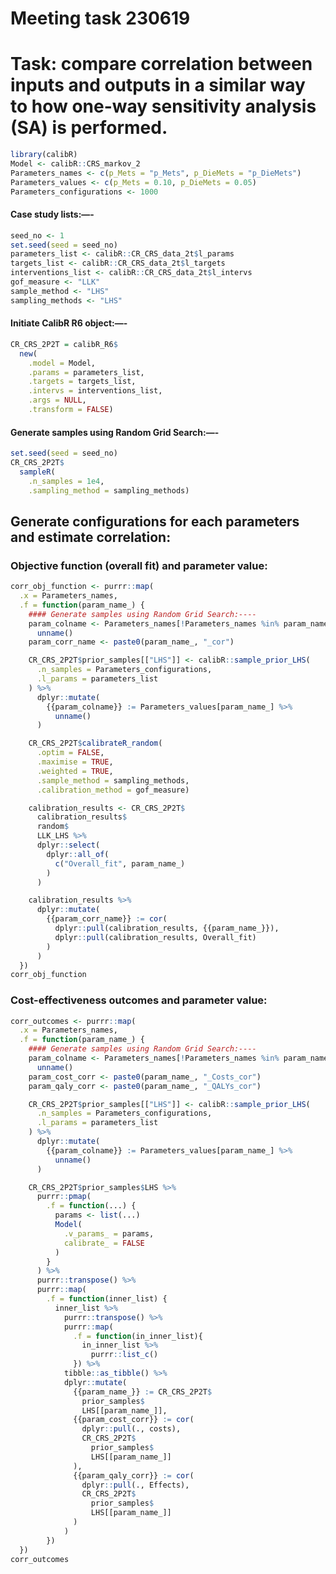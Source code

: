 ##################################################
#              Meeting task 230619               #
##################################################

# Task: compare correlation between inputs and outputs in a similar way to how one-way sensitivity analysis (SA) is performed.

```{r}
library(calibR)
Model <- calibR::CRS_markov_2
Parameters_names <- c(p_Mets = "p_Mets", p_DieMets = "p_DieMets")
Parameters_values <- c(p_Mets = 0.10, p_DieMets = 0.05)
Parameters_configurations <- 1000
```
#### Case study lists:----
```{r}
seed_no <- 1
set.seed(seed = seed_no)
parameters_list <- calibR::CR_CRS_data_2t$l_params
targets_list <- calibR::CR_CRS_data_2t$l_targets
interventions_list <- calibR::CR_CRS_data_2t$l_intervs
gof_measure <- "LLK"
sample_method <- "LHS"
sampling_methods <- "LHS"
```
#### Initiate CalibR R6 object:----
```{r}
CR_CRS_2P2T = calibR_R6$
  new(
    .model = Model,
    .params = parameters_list,
    .targets = targets_list,
    .intervs = interventions_list,
    .args = NULL,
    .transform = FALSE)
```
#### Generate samples using Random Grid Search:----
```{r}
set.seed(seed = seed_no)
CR_CRS_2P2T$
  sampleR(
    .n_samples = 1e4,
    .sampling_method = sampling_methods)
```

## Generate configurations for each parameters and estimate correlation:

### Objective function (overall fit) and parameter value:
```{r}
corr_obj_function <- purrr::map(
  .x = Parameters_names,
  .f = function(param_name_) {
    #### Generate samples using Random Grid Search:----
    param_colname <- Parameters_names[!Parameters_names %in% param_name_] |>
      unname()
    param_corr_name <- paste0(param_name_, "_cor")

    CR_CRS_2P2T$prior_samples[["LHS"]] <- calibR::sample_prior_LHS(
      .n_samples = Parameters_configurations,
      .l_params = parameters_list
    ) %>%
      dplyr::mutate(
        {{param_colname}} := Parameters_values[param_name_] %>%
          unname()
      )

    CR_CRS_2P2T$calibrateR_random(
      .optim = FALSE,
      .maximise = TRUE,
      .weighted = TRUE,
      .sample_method = sampling_methods,
      .calibration_method = gof_measure)

    calibration_results <- CR_CRS_2P2T$
      calibration_results$
      random$
      LLK_LHS %>%
      dplyr::select(
        dplyr::all_of(
          c("Overall_fit", param_name_)
        )
      )

    calibration_results %>%
      dplyr::mutate(
        {{param_corr_name}} := cor(
          dplyr::pull(calibration_results, {{param_name_}}),
          dplyr::pull(calibration_results, Overall_fit)
        )
      )
  })
corr_obj_function
```

### Cost-effectiveness outcomes and parameter value:
```{r}
corr_outcomes <- purrr::map(
  .x = Parameters_names,
  .f = function(param_name_) {
    #### Generate samples using Random Grid Search:----
    param_colname <- Parameters_names[!Parameters_names %in% param_name_] |>
      unname()
    param_cost_corr <- paste0(param_name_, "_Costs_cor")
    param_qaly_corr <- paste0(param_name_, "_QALYs_cor")

    CR_CRS_2P2T$prior_samples[["LHS"]] <- calibR::sample_prior_LHS(
      .n_samples = Parameters_configurations,
      .l_params = parameters_list
    ) %>%
      dplyr::mutate(
        {{param_colname}} := Parameters_values[param_name_] %>%
          unname()
      )

    CR_CRS_2P2T$prior_samples$LHS %>%
      purrr::pmap(
        .f = function(...) {
          params <- list(...)
          Model(
            .v_params_ = params,
            calibrate_ = FALSE
          )
        }
      ) %>%
      purrr::transpose() %>%
      purrr::map(
        .f = function(inner_list) {
          inner_list %>%
            purrr::transpose() %>%
            purrr::map(
              .f = function(in_inner_list){
                in_inner_list %>%
                  purrr::list_c()
              }) %>%
            tibble::as_tibble() %>%
            dplyr::mutate(
              {{param_name_}} := CR_CRS_2P2T$
                prior_samples$
                LHS[[param_name_]],
              {{param_cost_corr}} := cor(
                dplyr::pull(., costs),
                CR_CRS_2P2T$
                  prior_samples$
                  LHS[[param_name_]]
              ),
              {{param_qaly_corr}} := cor(
                dplyr::pull(., Effects),
                CR_CRS_2P2T$
                  prior_samples$
                  LHS[[param_name_]]
              )
            )
        })
  })
corr_outcomes
```

